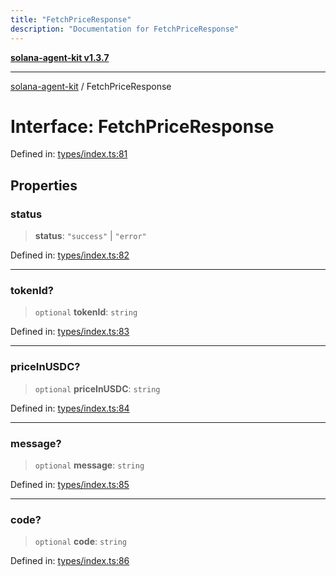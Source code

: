 ```yaml
---
title: "FetchPriceResponse"
description: "Documentation for FetchPriceResponse"
---
```


[**solana-agent-kit v1.3.7**](../README.md)

***

[solana-agent-kit](../README.md) / FetchPriceResponse

# Interface: FetchPriceResponse

Defined in: [types/index.ts:81](https://github.com/scriptscrypt/solana-agent-kit/blob/28121611ae2e5ee3f891044cd4631bfb441231fc/src/types/index.ts#L81)

## Properties

### status

> **status**: `"success"` \| `"error"`

Defined in: [types/index.ts:82](https://github.com/scriptscrypt/solana-agent-kit/blob/28121611ae2e5ee3f891044cd4631bfb441231fc/src/types/index.ts#L82)

***

### tokenId?

> `optional` **tokenId**: `string`

Defined in: [types/index.ts:83](https://github.com/scriptscrypt/solana-agent-kit/blob/28121611ae2e5ee3f891044cd4631bfb441231fc/src/types/index.ts#L83)

***

### priceInUSDC?

> `optional` **priceInUSDC**: `string`

Defined in: [types/index.ts:84](https://github.com/scriptscrypt/solana-agent-kit/blob/28121611ae2e5ee3f891044cd4631bfb441231fc/src/types/index.ts#L84)

***

### message?

> `optional` **message**: `string`

Defined in: [types/index.ts:85](https://github.com/scriptscrypt/solana-agent-kit/blob/28121611ae2e5ee3f891044cd4631bfb441231fc/src/types/index.ts#L85)

***

### code?

> `optional` **code**: `string`

Defined in: [types/index.ts:86](https://github.com/scriptscrypt/solana-agent-kit/blob/28121611ae2e5ee3f891044cd4631bfb441231fc/src/types/index.ts#L86)
